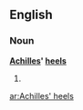 ==English==

===Noun===
'''[[Achilles]]' [[heel]]s'''

# {{alternative plural of|[[Achilles' heel]]|[[Achilles heels]]}}

[[ar:Achilles' heels]]